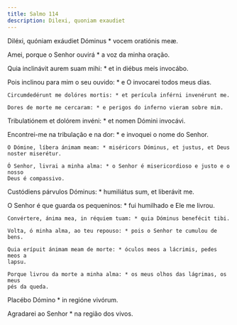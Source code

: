 ```yaml
---
title: Salmo 114
description: Dilexi, quoniam exaudiet
---
```


<div class="side-by-side not-content">

Diléxi, quóniam exáudiet Dóminus * vocem oratiónis meæ.

Amei, porque o Senhor ouvirá * a voz da minha oração.

Quia inclinávit aurem suam mihi: * et in diébus meis invocábo.

  <span>
    Pois inclinou para mim o seu ouvido: * e O invocarei todos meus dias.

    Circumdedérunt me dolóres mortis: * et perícula inférni invenérunt me.

    Dores de morte me cercaram: * e perigos do inferno vieram sobre mim.
  </span>

Tribulatiónem et dolórem invéni: * et nomen Dómini invocávi.

  <span>
    Encontrei-me na tribulação e na dor: * e invoquei o nome do Senhor.

    O Dómine, líbera ánimam meam: * miséricors Dóminus, et justus, et Deus
    noster miserétur.

    Ó Senhor, livrai a minha alma: * o Senhor é misericordioso e justo e o nosso
    Deus é compassivo.
  </span>

Custódiens párvulos Dóminus: * humiliátus sum, et liberávit me.

  <span>
    O Senhor é que guarda os pequeninos: * fui humilhado e Ele me livrou.

    Convértere, ánima mea, in réquiem tuam: * quia Dóminus benefécit tibi.

    Volta, ó minha alma, ao teu repouso: * pois o Senhor te cumulou de bens.

    Quia erípuit ánimam meam de morte: * óculos meos a lácrimis, pedes meos a
    lapsu.

    Porque livrou da morte a minha alma: * os meus olhos das lágrimas, os meus
    pés da queda.
  </span>

Placébo Dómino * in regióne vivórum.

Agradarei ao Senhor * na região dos vivos.

</div>
